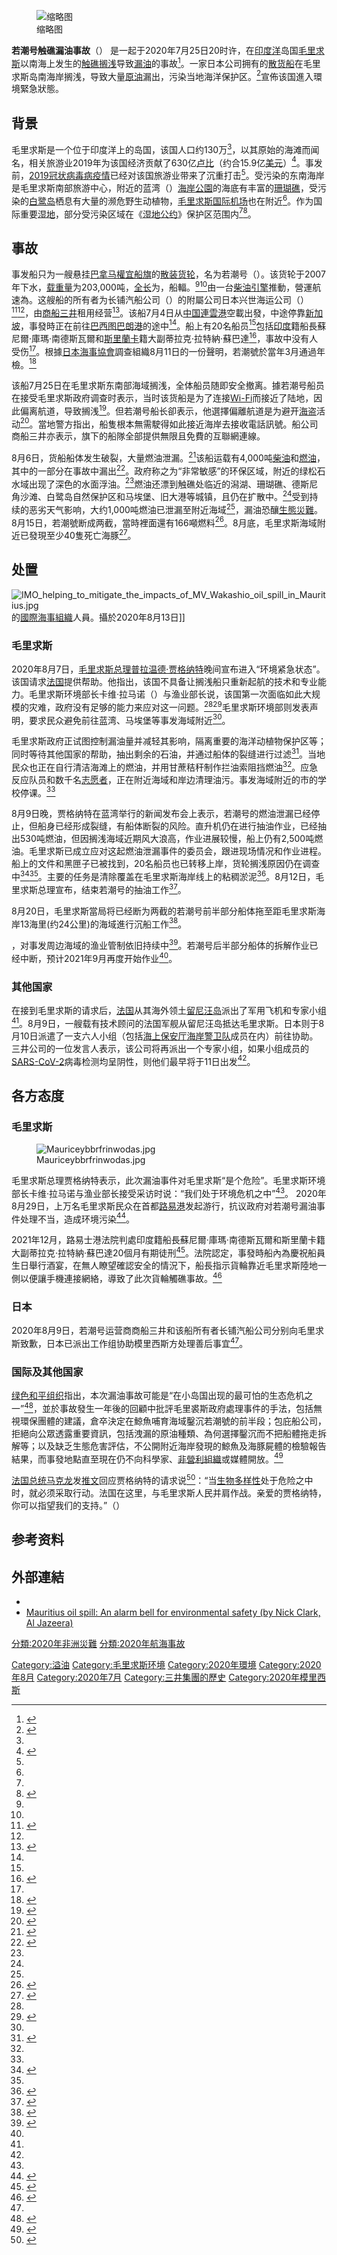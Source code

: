 {{noteTA
| 1 = zh-hans:毛里求斯; zh-hk:毛里裘斯; zh-tw:模里西斯;
| 2 = zh-hans:马克龙; zh-hk:馬克龍; zh-tw:馬克宏;

| 3 = zh-hans:路易港; zh-hk:路易港; zh-tw:路易士港;

}}
{{UTC+4}}
{{Infobox oil spill
| name      	= 若潮號觸礁漏油事故
| image 	=IMO helping to mitigate the impacts of MV Wakashio oil spill in Mauritius - 50237761237.jpg
| image_size	= 360px

| image_caption	= 斷為兩截的若潮號，漏出大量原油，遠景陸地即為毛里裘斯東南海岸
| location	= {{flag|模里西斯}}

| coordinates	= {{Coord|20|26|17.23|S|57|44|40.67|E|display=inline,title}}
| spill_date	= 2020年7月25日
| cause 	= 触礁[[油外洩|漏油]]
| operator	= [[商船三井|商船三井]]
| casualties	= 
| volume	= 1,000公噸
| area		= {{convert|27|sqkm|abbr=on}}
| coast 	= 
}}
[[File:Sentinel-2_L1C_image_on_2020-08-09_(2).jpg|缩略图]]

'''若潮号触礁漏油事故'''（{{lang-en|MV Wakashio oil spill}}） 是一起于2020年7月25日20时许，在[[印度洋|印度洋]]岛国[[毛里求斯|毛里求斯]]以南海上发生的[[触礁|触礁]][[搁浅|搁浅]]导致[[漏油|漏油]]的事故<ref>{{Cite web|title=Capesize bulk carrier aground, Indian ocean|url=https://www.fleetmon.com/maritime-news/2020/30373/vlcc-aground-indian-ocean/|accessdate=2020-08-08|work=FleetMon.com|language=en|archive-date=2020-11-14|archive-url=https://web.archive.org/web/20201114194504/https://www.fleetmon.com/maritime-news/2020/30373/vlcc-aground-indian-ocean/|dead-url=no}}</ref>。一家日本公司拥有的[[散货船|散货船]]在毛里求斯岛南海岸搁浅，导致大量[[原油|原油]]漏出，污染当地海洋保护区。<ref name="TG">{{Cite web|title=Mauritius facing environmental crisis as shipwreck leaks oil|url=https://www.theguardian.com/world/2020/aug/07/mauritius-facing-environmental-disaster-after-striken-bulk-carrier-leaks-oil|accessdate=2020-08-08|author=<!--Not stated-->|date=2020-08-07|work=theguardian.com|publisher=|quote=|archive-date=2021-10-01|archive-url=https://web.archive.org/web/20211001125809/https://www.theguardian.com/world/2020/aug/07/mauritius-facing-environmental-disaster-after-striken-bulk-carrier-leaks-oil|dead-url=no}}</ref>{{le|毛里裘斯政府|Government of Mauritius}}宣佈该国進入環境緊急狀態。

== 背景 ==
毛里求斯是一个位于印度洋上的岛国，该国人口约130万<ref name=cgxx/>，以其原始的海滩而闻名，相关旅游业2019年为该国经济贡献了630亿[[模里西斯盧比|卢比]]（约合15.9亿[[美元|美元]]）<ref name="france">{{Cite web|title=Oil spill threatens ecological disaster as Mauritius declares emergency|url=https://news.yahoo.com/france-offers-aid-mauritius-declares-122144531.html|accessdate=2020-08-08|work=news.yahoo.com|publisher=Reuters|archive-date=2021-06-29|archive-url=https://web.archive.org/web/20210629190337/https://news.yahoo.com/france-offers-aid-mauritius-declares-122144531.html|dead-url=no}}</ref>。事发前，[[2019冠状病毒病疫情|2019冠状病毒病疫情]]已经对该国旅游业带来了沉重打击<ref name=cgxx/>。受污染的东南海岸是毛里求斯南部旅游中心，附近的蓝湾（{{lang|en|Blue Bay}}）[[海岸公園|海岸公園]]的海底有丰富的[[珊瑚礁|珊瑚礁]]，受污染的[[白鹭|白鹭岛]]栖息有大量的濒危野生动植物，[[西沃萨古尔·拉姆古兰爵士国际机场|毛里求斯国际机场]]也在附近<ref name=people/>。作为国际重要[[湿地|湿地]]，部分受污染区域在《[[湿地公约|湿地公约]]》保护区范围内<ref name="TG" /><ref>{{Cite web |url=https://www.youtube.com/watch?v=ExQqEsDO7X8 |title=Ship Leaks Oil into the Ocean Near Mauritius, Environmental DISASTER - Aug. 6 / Aug. 9, 2020 |access-date=2020-08-10 |archive-date=2021-10-04 |archive-url=https://web.archive.org/web/20211004190230/https://www.youtube.com/watch?v=ExQqEsDO7X8 |dead-url=no }}</ref>。

== 事故 ==
事发船只为一艘悬挂[[巴拿马|巴拿马]][[權宜船旗|權宜船旗]]的[[貨船|散装货轮]]，名为若潮号（{{lang|en|MV Wakashio}}）。该货轮于2007年下水，[[載重噸位|载重量]]为203,000吨，[[全长|全长]]为{{Convert|299.95|m|ft}}，船輻{{convert|50|m|ft}}。<ref name="TG" /><ref name=cgxx/>由一台[[柴油引擎|柴油引擎]]推動，營運航速為{{convert|14.5|kn|km/h}}。这艘船的所有者为长铺汽船公司（{{lang|en|Nagashiki Shipping Co. Ltd.}}）的附屬公司日本兴世海运公司（{{lang|en|Okiyo Maritime Corp}}）<ref name="nagashiki">{{Cite web|title=当社船 座礁及び油濁発生の件|url=https://www.nagashiki-shipping.jp/2020/08/08/%e3%81%8a%e7%9f%a5%e3%82%89%e3%81%9b/|accessdate=2020-08-08|work=NAGASHIKI SHIPPING CO., LTD.|language=ja|archive-date=2021-10-07|archive-url=https://web.archive.org/web/20211007113612/https://www.nagashiki-shipping.jp/2020/08/08/%E3%81%8A%E7%9F%A5%E3%82%89%E3%81%9B/|dead-url=no}}</ref><ref name=cgxx/>，由[[商船三井|商船三井]]租用经营<ref name="mol">{{Cite web|title=Capesize Bulker “Wakashio” Aground off Mauritius|url=https://www.mol.co.jp/en/pr/2020/20042.html|accessdate=2020-08-08|work=Mitsui O.S.K. Lines|archive-date=2021-03-16|archive-url=https://web.archive.org/web/20210316174253/https://www.mol.co.jp/en/pr/2020/20042.html|dead-url=no}}</ref>。该船7月4日从[[中国|中国]][[連雲港|連雲港]]空載出發，中途停靠[[新加坡|新加坡]]，事發時正在前往[[巴西|巴西]][[图巴朗|图巴朗港]]的途中<ref name=cgxx/>。船上有20名船员<ref name="mol"/>包括[[印度|印度]]籍船長蘇尼爾·庫瑪·南德斯瓦爾和[[斯里蘭卡|斯里蘭卡]]籍大副蒂拉克·拉特納·蘇巴達<ref>{{cite news |author1=顾雪嘉 |title=毛里求斯海域漏油事故调查：货船船长或面临最高60年刑期 |url=http://m.news.cctv.com/2020/08/20/ARTIgYYPu02dizGCysjIDWaC200820.shtml |accessdate=2021-12-30 |work=央视新闻 |date=2020-08-20 |archive-date=2021-12-30 |archive-url=https://web.archive.org/web/20211230114800/http://m.news.cctv.com/2020/08/20/ARTIgYYPu02dizGCysjIDWaC200820.shtml |dead-url=no }}</ref>，事故中没有人受伤<ref name="nagashiki"/>。根據[[日本海事協會|日本海事協會]]調查組織8月11日的一份聲明，若潮號於當年3月通過年檢。<ref>{{cite web |title=Japanese ship that caused Mauritius oil spill passed annual checks |url=https://news.yahoo.com/japanese-ship-caused-mauritius-oil-061257724.html |via=Yahoo! News |agency=路透社 |date=2020-08-12 |access-date=2020-08-19 |archive-date=2021-12-30 |archive-url=https://web.archive.org/web/20211230115536/https://news.yahoo.com/japanese-ship-caused-mauritius-oil-061257724.html |dead-url=no }}</ref>

该船7月25日在毛里求斯东南部海域搁浅，全体船员随即安全撤离。據若潮号船员在接受毛里求斯政府调查时表示，当时该货船是为了连接[[Wi-Fi|Wi-Fi]]而接近了陆地，因此偏离航道，导致搁浅<ref>{{cite news |title=日媒：“若潮”号或因船员欲连WiFi而偏离航道致触礁漏油 |url=https://www.sohu.com/a/413114154_260616 |accessdate=2020-08-15 |archive-date=2020-11-14 |archive-url=https://web.archive.org/web/20201114194534/https://www.sohu.com/a/413114154_260616 |dead-url=no }}</ref>。但若潮号船长卻表示，他選擇偏離航道是为避开[[海盗|海盗]]活动<ref>{{cite news |title=毛里求斯展开对涉事日本货船的调查 船员船长各执一词 |url=http://www.yangtse.com/zncontent/760539.html |accessdate=2020-08-15 |archive-date=2020-08-25 |archive-url=https://web.archive.org/web/20200825033839/http://www.yangtse.com/zncontent/760539.html |dead-url=no }}</ref>。當地警方指出，船隻根本無需駛得如此接近海岸去接收電話訊號。船公司商船三井亦表示，旗下的船隊全部提供無限且免費的互聯網連線。

8月6日，货船船体发生破裂，大量燃油泄漏。<ref name=":0">{{Cite news|url=http://www.xinhuanet.com/2020-08/10/c_1126349506.htm|title=毛里求斯总理称搁浅货船已停止漏油 但船体有进一步破裂风险|author=文浩|date=2020-08-10|work=新华网|publisher=新华社|accessdate=2020-08-10|language=|format=|archive-date=2020-11-14|archive-url=https://web.archive.org/web/20201114194542/http://www.xinhuanet.com/2020-08/10/c_1126349506.htm|dead-url=no}}</ref>该船运载有4,000吨[[柴油|柴油]]和[[燃油|燃油]]，其中的一部分在事故中漏出<ref name="Clarin">{{Cite web|title=La paradisíaca isla de Mauricio al borde de la catástrofe por un barco petrolero|url=https://www.clarin.com/mundo/paradisiaca-isla-mauricio-borde-catastrofe-barco-petrolero_0_JELqT3exI.html|accessdate=2020-08-08|author=<!--Not stated-->|date=2020-08-07|work=Clarin.com|publisher=|language=es|quote=|archive-date=2020-11-14|archive-url=https://web.archive.org/web/20201114194548/https://www.clarin.com/mundo/paradisiaca-isla-mauricio-borde-catastrofe-barco-petrolero_0_JELqT3exI.html|dead-url=no}}</ref>。政府称之为“非常敏感”的环保区域，附近的绿松石水域出现了深色的水面浮油。<ref name=cgxx/>燃油还漂到触礁处临近的潟湖、珊瑚礁、德斯尼角沙滩、白鹭岛自然保护区和马埃堡、旧大港等城镇，且仍在扩散中。<ref name=people/>受到持续的恶劣天气影响，大约1,000吨燃油已泄漏至附近海域<ref name=":0" />，漏油恐釀[[生態災難|生態災難]]。8月15日，若潮號断成两截，當時裡面還有166噸燃料<ref>{{cite news |title=日本巨型货轮断成两截！上千万吨燃油倾泻印度洋 骇人画面首曝光 |url=http://news.haiwainet.cn/n/2020/0816/c3543040-31856817.html |accessdate=2020-08-16 |archive-date=2020-11-14 |archive-url=https://web.archive.org/web/20201114194551/http://news.haiwainet.cn/n/2020/0816/c3543040-31856817.html |dead-url=no }}</ref>。8月底，毛里求斯海域附近已發現至少40隻死亡海豚<ref>{{cite news |title=日貨輪漏油事件後 模里西斯傳出至少40隻海豚亡 |url=https://www.ftvnews.com.tw/news/detail/2020829W0002 |accessdate=2020-08-29 |archive-date=2020-11-14 |archive-url=https://web.archive.org/web/20201114194559/https://www.ftvnews.com.tw/news/detail/2020829W0002 |dead-url=no }}</ref>。

== 处置 ==

[[File:IMO_helping_to_mitigate_the_impacts_of_MV_Wakashio_oil_spill_in_Mauritius.jpg|thumb]]的[[國際海事組織|國際海事組織]]人員。攝於2020年8月13日]]

=== 毛里求斯 ===
2020年8月7日，[[毛里求斯总理|毛里求斯总理]][[普拉温德·贾格纳特|普拉温德·贾格纳特]]晚间宣布进入“环境紧急状态”。该国请求[[法国|法国]]提供帮助。他指出，该国不具备让搁浅船只重新起航的技术和专业能力。毛里求斯环境部长卡维·拉马诺（{{lang|en|Kavy Ramano}}）与渔业部长说，该国第一次面临如此大规模的灾难，政府没有足够的能力来应对这一问题。<ref name="TG" /><ref name="cgxx">{{cite news |title=日本货船搁浅漏油 毛里求斯进入“环境紧急状态” |url=https://news.sina.cn/2020-08-09/detail-iivhvpwy0078477.d.html?vt=4 |accessdate=2020-08-10 |publisher=参考消息 |date=2020-08-09 |archive-date=2020-08-25 |archive-url=https://web.archive.org/web/20200825223309/https://news.sina.cn/2020-08-09/detail-iivhvpwy0078477.d.html?vt=4 |dead-url=no }}</ref>毛里求斯环境部则发表声明，要求民众避免前往蓝湾、马埃堡等事发海域附近<ref name=":0" />。

毛里求斯政府正试图控制漏油量并减轻其影响，隔离重要的海洋动植物保护区等；同时等待其他国家的帮助，抽出剩余的石油，并通过船体的裂缝进行过滤<ref name="Govm">{{Cite web|title=Government is taking necessary actions to contain oil spill from MV Wakashio|url=http://www.govmu.org/English/News/Pages/Government-is-taking-necessary-actions-to-contain-oil-spill-from-MV-Wakashio.aspx|accessdate=2020-08-08|author=<!--Not stated-->|date=2020-08-07|work=|publisher=|quote=|archive-date=2021-12-23|archive-url=https://web.archive.org/web/20211223001822/http://www.govmu.org/English/News/Pages/Government-is-taking-necessary-actions-to-contain-oil-spill-from-MV-Wakashio.aspx|dead-url=no}}</ref>。当地民众也正在自行清洁海滩上的燃油，并用甘蔗秸秆制作拦油索阻挡燃油<ref name="people" />。应急反应队员和数千名[[志愿者|志愿者]]，正在附近海域和岸边清理油污。事发海域附近的{{tsl|en|Mahébourg|马埃堡}}市的学校停课。<ref name=":0" />

8月9日晚，贾格纳特在蓝湾举行的新闻发布会上表示，若潮号的燃油泄漏已经停止，但船身已经形成裂缝，有船体断裂的风险。直升机仍在进行抽油作业，已经抽出530吨燃油，但因搁浅海域近期风大浪高，作业进展较慢，船上仍有2,500吨燃油。毛里求斯已成立应对这起燃油泄漏事件的委员会，跟进现场情况和作业进程。船上的文件和黑匣子已被找到，20名船员也已转移上岸，货轮搁浅原因仍在调查中<ref name="people">{{cite news |author1=万宇 |title=日本货轮漏油致毛里求斯面临环境危机 |url=http://world.people.com.cn/n1/2020/0810/c1002-31816641.html |accessdate=2020-08-10 |publisher=人民网国际频道 |date=2020-08-10 |archive-date=2021-01-26 |archive-url=https://web.archive.org/web/20210126194627/http://world.people.com.cn/n1/2020/0810/c1002-31816641.html |dead-url=no }}</ref><ref name=":0" />。主要的任务是清除覆盖在毛里求斯海岸线上的粘稠淤泥<ref name=":1">{{Cite news|url=http://www.chinanews.com/gj/2020/08-10/9261102.shtml|title=日本货轮在毛里求斯触礁漏油 清理工作仍在进行中|author=|date=2020-08-10|work=中国新闻网|publisher=中国新闻社|accessdate=2020-08-10|language=|format=|archive-date=2020-08-21|archive-url=https://web.archive.org/web/20200821000947/http://www.chinanews.com/gj/2020/08-10/9261102.shtml|dead-url=no}}</ref>。8月12日，毛里求斯总理宣布，结束若潮号的抽油工作<ref>{{cite news |title=毛里求斯总理称搁浅货船抽油工作已经结束 |url=http://www.chinanews.com/gj/2020/08-13/9263870.shtml |accessdate=2020-08-15 |archive-date=2020-08-21 |archive-url=https://web.archive.org/web/20200821003114/http://www.chinanews.com/gj/2020/08-13/9263870.shtml |dead-url=no }}</ref>。

8月20日，毛里求斯當局将已经断为两截的若潮号前半部分船体拖至距毛里求斯海岸13海里(约24公里)的海域進行沉船工作<ref>{{cite news |title=毛里求斯开始对漏油日本货船进行沉船作业 |url=http://www.chinanews.com/gj/2020/08-21/9270749.shtml |accessdate=2020-08-21 |archive-date=2020-08-22 |archive-url=https://web.archive.org/web/20200822204731/http://www.chinanews.com/gj/2020/08-21/9270749.shtml |dead-url=no }}</ref>。

{{截至|2021|8}}，对事发周边海域的渔业管制依旧持续中<ref name=":2">{{Cite web|title=关注：货轮燃油泄漏事故伤痕犹存 毛里求斯持续禁渔|url=https://china.kyodonews.net/news/2021/08/30c067ea20c9--.html|access-date=2021-08-07|date=2021-08-06|publisher=共同社|language=zh|archive-url=https://web.archive.org/web/20210806162459/https://china.kyodonews.net/news/2021/08/30c067ea20c9--.html|archive-date=2021-08-07|dead-url=no}}</ref>。若潮号后半部分船体的拆解作业已经中断，预计2021年9月再度开始作业<ref name=":2" />。

=== 其他国家 ===
在接到毛里求斯的请求后，[[法国|法国]]从其海外领土[[留尼汪岛|留尼汪岛]]派出了军用飞机和专家小组<ref name="france" />。8月9日，一艘载有技术顾问的法国军舰从留尼汪岛抵达毛里求斯。日本则于8月10日派遣了一支六人小组（包括[[海上保安廳|海上保安厅]][[海岸警卫队|海岸警卫队]]成员在内）前往协助。三井公司的一位发言人表示，该公司将再派出一个专家小组，如果小组成员的[[SARS-CoV-2|SARS-CoV-2]]病毒检测均呈阴性，则他们最早将于11日出发<ref name=":1" />。

== 各方态度 ==
=== 毛里求斯 ===
[[File:Mauriceybbrfrinwodas.jpg|thumb]]

毛里求斯总理贾格纳特表示，此次漏油事件对毛里求斯“是个危险”。毛里求斯环境部长卡维·拉马诺与渔业部长接受采访时说：“我们处于环境危机之中”<ref name="cgxx" />。
2020年8月29日，上万名毛里求斯民众在首都[[路易港|路易港]]发起游行，抗议政府对若潮号漏油事件处理不当，造成环境污染<ref>{{cite news |title=毛里求斯搁浅货船漏油事件引发民众抗议 |url=http://www.xinhuanet.com/2020-08/30/c_1126430582.htm |accessdate=2021-12-29 |archive-date=2020-11-14 |archive-url=https://web.archive.org/web/20201114194638/http://www.xinhuanet.com/2020-08/30/c_1126430582.htm |dead-url=no }}</ref>。

2021年12月，路易士港法院判處印度籍船長蘇尼爾·庫瑪·南德斯瓦爾和斯里蘭卡籍大副蒂拉克·拉特納·蘇巴達20個月有期徒刑<ref>{{Cite web|title=毛里求斯法院判处“若潮”号漏油事故船船长及大副20个月监禁-中工国际-中工网|url=http://www.workercn.cn/34067/202112/27/211227201153691.shtml|access-date=2021-12-28|work=www.workercn.cn|archive-date=2021-12-27|archive-url=https://web.archive.org/web/20211227130556/http://www.workercn.cn/34067/202112/27/211227201153691.shtml|dead-url=no}}</ref>。法院認定，事發時船內為慶祝船員生日舉行酒宴，在無人瞭望確認安全的情況下，船長指示貨輪靠近毛里求斯陸地一側以便讓手機連接網絡，導致了此次貨輪觸礁事故。<REF>

{{Cite web |url=https://tchina.kyodonews.net/news/2021/12/9779e1b9a108.html |title=毛里求斯觸礁漏油日本貨輪外籍船長等人獲刑 |access-date=2021-12-29 |archive-date=2021-12-29 |archive-url=https://web.archive.org/web/20211229193609/https://tchina.kyodonews.net/news/2021/12/9779e1b9a108.html |dead-url=no }}
</REF>

=== 日本 ===
2020年8月9日，若潮号运营商商船三井和该船所有者长铺汽船公司分别向毛里求斯致歉，日本已派出工作组协助模里西斯方处理善后事宜<ref name=":0" />。

=== 国际及其他国家 ===
[[绿色和平组织|绿色和平组织]]指出，本次漏油事故可能是“在小岛国出现的最可怕的生态危机之一”<ref name="france2">{{Cite web|title=Oil spill threatens ecological disaster as Mauritius declares emergency|url=https://news.yahoo.com/france-offers-aid-mauritius-declares-122144531.html|accessdate=2020-08-08|author=|date=|format=|work=|publisher=Reuters|language=|archive-date=2021-06-29|archive-url=https://web.archive.org/web/20210629190337/https://news.yahoo.com/france-offers-aid-mauritius-declares-122144531.html|dead-url=no}}</ref>，並於事故發生一年後的回顧中批評毛里裘斯政府處理事件的手法，包括無視環保團體的建議，倉卒決定在鯨魚哺育海域鑿沉若潮號的前半段；包庇船公司，拒絕向公眾透露重要資訊，包括洩漏的原油種類、為何選擇鑿沉而不把船體拖走拆解等；以及缺乏生態危害評估，不公開附近海岸發現的鯨魚及海豚屍體的檢驗報告結果，而事發地點直至現在仍不向科學家、[[非營利組織|非營利組織]]或媒體開放。<ref>{{cite web |author1=Bruneau Laurette, Rama Valayden, Melita Steele, Hisayo Takada |title=Mauritius one year after oil disaster |url=https://www.greenpeace.org/international/story/49085/mauritius-worst-environmental-disaster-one-year-on/ |website=綠色和平 |accessdate=2021-12-30 |archive-date=2022-01-19 |archive-url=https://web.archive.org/web/20220119010820/https://www.greenpeace.org/international/story/49085/mauritius-worst-environmental-disaster-one-year-on/ |dead-url=no }}</ref>

[[法国总统|法国总统]][[马克龙|马克龙]]发[[Twitter|推文]]回应贾格纳特的请求说<ref>{{cite web |title=Mauritius declares emergency as stranded ship spills fuel |url=https://news.yahoo.com/mauritius-asks-france-help-stranded-190514271.html |website=news.yahoo.com |publisher=Associated Press |author=Cara Anna |accessdate=2020-08-08 |archive-date=2020-11-14 |archive-url=https://web.archive.org/web/20201114200251/https://news.yahoo.com/mauritius-asks-france-help-stranded-190514271.html |dead-url=no }}</ref>：“当[[生物多样性|生物多样性]]处于危险之中时，就必须采取行动。法国在这里，与毛里求斯人民并肩作战。亲爱的贾格纳特，你可以指望我们的支持。”（{{lang|en|When biodiversity is in peril, there is urgency to act. France is there. Alongside the people of Mauritius. You can count on our support dear Jugnauth.}}）
== 参考资料 ==
{{wikinews|日本货船在印度洋搁浅断裂}}
<references />

==外部連結==
*{{commonscatinline}}
*[https://www.aljazeera.com/indepth/features/mauritius-oil-spill-alarm-bell-environmental-safety-200813121603805.html Mauritius oil spill: An alarm bell for environmental safety (by Nick Clark, Al Jazeera)] {{Wayback|url=https://www.aljazeera.com/indepth/features/mauritius-oil-spill-alarm-bell-environmental-safety-200813121603805.html |date=20200922082049 }}


{{Authority control}}

[[Category:溢油|Category:溢油]]
[[Category:毛里求斯环境|Category:毛里求斯环境]]
[[Category:2020年環境|Category:2020年環境]]
[[Category:2020年8月|Category:2020年8月]]
[[Category:2020年7月|Category:2020年7月]]
[[Category:三井集團的歷史|Category:三井集團的歷史]]
[[分類:2020年非洲災難|分類:2020年非洲災難]]
[[Category:2020年模里西斯|Category:2020年模里西斯]]
[[分類:2020年航海事故|分類:2020年航海事故]]